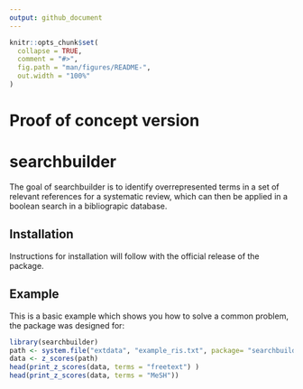 ```yaml
---
output: github_document
---
```


<!-- README.md is generated from README.Rmd. Please edit that file -->

```r
knitr::opts_chunk$set(
  collapse = TRUE,
  comment = "#>",
  fig.path = "man/figures/README-",
  out.width = "100%"
)
```
# Proof of concept version
# searchbuilder

<!-- badges: start -->
<!-- badges: end -->

The goal of searchbuilder is to identify overrepresented terms in a set of relevant references for a systematic review, which can then be applied in a boolean search in a bibliograpic database.

## Installation
Instructions for installation will follow with the official release of the package. 

## Example

This is a basic example which shows you how to solve a common problem, the package was designed for:

```r
library(searchbuilder)
path <- system.file("extdata", "example_ris.txt", package= "searchbuilder", mustWork = T)
data <- z_scores(path)
head(print_z_scores(data, terms = "freetext") )
head(print_z_scores(data, terms = "MeSH"))
```
